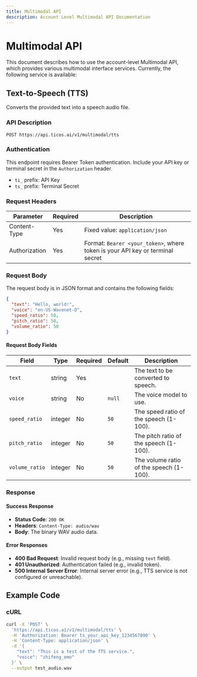```yaml
---
title: Multimodal API
description: Account Level Multimodal API Documentation
---
```


# Multimodal API

This document describes how to use the account-level Multimodal API, which provides various multimodal interface services. Currently, the following service is available:

## Text-to-Speech (TTS)

Converts the provided text into a speech audio file.

### API Description

```
POST https://api.ticos.ai/v1/multimodal/tts
```

### Authentication

This endpoint requires Bearer Token authentication. Include your API key or terminal secret in the `Authorization` header.
- `ti_` prefix: API Key
- `ts_` prefix: Terminal Secret

### Request Headers

| Parameter | Required | Description |
| --------- | -------- | ----------- |
| Content-Type | Yes | Fixed value: `application/json` |
| Authorization | Yes | Format: `Bearer <your_token>`, where token is your API key or terminal secret |

### Request Body

The request body is in JSON format and contains the following fields:

```json
{
  "text": "Hello, world!",
  "voice": "en-US-Wavenet-D",
  "speed_ratio": 50,
  "pitch_ratio": 50,
  "volume_ratio": 50
}
```

#### Request Body Fields

| Field | Type | Required | Default | Description |
|---|---|---|---|---|
| `text` | string | Yes | | The text to be converted to speech. |
| `voice` | string | No | `null` | The voice model to use. |
| `speed_ratio` | integer | No | `50` | The speed ratio of the speech (1-100). |
| `pitch_ratio` | integer | No | `50` | The pitch ratio of the speech (1-100). |
| `volume_ratio` | integer | No | `50` | The volume ratio of the speech (1-100). |

### Response

#### Success Response

- **Status Code**: `200 OK`
- **Headers**: `Content-Type: audio/wav`
- **Body**: The binary WAV audio data.

#### Error Responses

- **400 Bad Request**: Invalid request body (e.g., missing `text` field).
- **401 Unauthorized**: Authentication failed (e.g., invalid token).
- **500 Internal Server Error**: Internal server error (e.g., TTS service is not configured or unreachable).

## Example Code

### cURL

```bash
curl -X 'POST' \
  'https://api.ticos.ai/v1/multimodal/tts' \
  -H 'Authorization: Bearer ts_your_api_key_1234567890' \
  -H 'Content-Type: application/json' \
  -d '{
    "text": "This is a test of the TTS service.",
    "voice": "zhifeng_emo"
  }' \
  --output test_audio.wav
```

